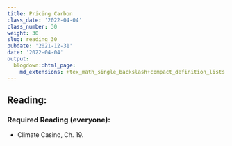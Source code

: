 ```yaml
---
title: Pricing Carbon
class_date: '2022-04-04'
class_number: 30
weight: 30
slug: reading_30
pubdate: '2021-12-31'
date: '2022-04-04'
output:
  blogdown::html_page:
    md_extensions: +tex_math_single_backslash+compact_definition_lists
---
```

## Reading:

### Required Reading (everyone):

* Climate Casino, Ch. 19.


